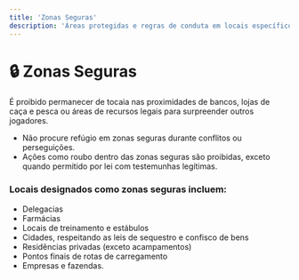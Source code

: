```yaml
---
title: 'Zonas Seguras'
description: 'Áreas protegidas e regras de conduta em locais específicos'
---
```


# 🔒 Zonas Seguras

É proibido permanecer de tocaia nas proximidades de bancos, lojas de caça e pesca ou áreas de recursos legais para surpreender outros jogadores.

- Não procure refúgio em zonas seguras durante conflitos ou perseguições.
- Ações como roubo dentro das zonas seguras são proibidas, exceto quando permitido por lei com testemunhas legítimas.

### Locais designados como zonas seguras incluem:
- Delegacias
- Farmácias
- Locais de treinamento e estábulos
- Cidades, respeitando as leis de sequestro e confisco de bens
- Residências privadas (exceto acampamentos)
- Pontos finais de rotas de carregamento
- Empresas e fazendas.